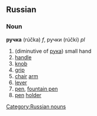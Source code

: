 ==Russian==
===Noun===
'''ручка''' (rúčka) ''f'', ручки (rúčki) ''pl''

#(diminutive of [[рука]]) small hand
#[[handle]]
#[[knob]]
#[[grip]]
#[[chair]] [[arm]]
#[[lever]]
#[[pen]], [[fountain pen]]
#[[pen]] [[holder]]

[[Category:Russian nouns]]